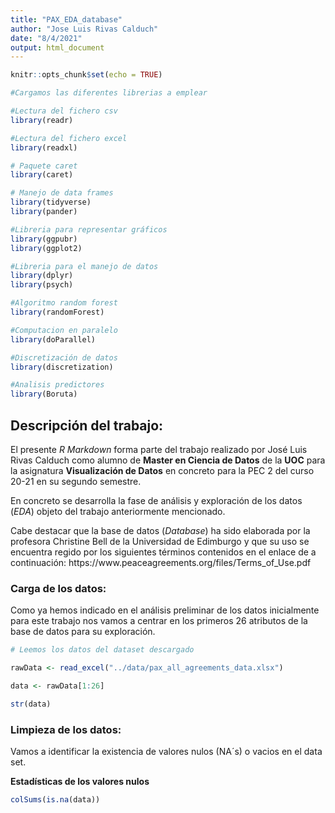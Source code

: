 ```yaml
---
title: "PAX_EDA_database"
author: "Jose Luis Rivas Calduch"
date: "8/4/2021"
output: html_document
---
```


```r
knitr::opts_chunk$set(echo = TRUE)
```

```r

#Cargamos las diferentes librerias a emplear

#Lectura del fichero csv
library(readr)

#Lectura del fichero excel
library(readxl)

# Paquete caret
library(caret)

# Manejo de data frames
library(tidyverse)
library(pander)

#Libreria para representar gráficos
library(ggpubr)
library(ggplot2)

#Libreria para el manejo de datos
library(dplyr)
library(psych)

#Algoritmo random forest
library(randomForest)

#Computacion en paralelo
library(doParallel)

#Discretización de datos
library(discretization)

#Analisis predictores
library(Boruta)

```

## Descripción del trabajo:

El presente *R Markdown* forma parte del trabajo realizado por José Luis Rivas Calduch como alumno de **Master en Ciencia de Datos** de la **UOC** para la asignatura **Visualización de Datos** en concreto para la PEC 2 del curso 20-21 en su segundo semestre.

En concreto se desarrolla la fase de análisis y exploración de los datos (*EDA*) objeto del trabajo anteriormente mencionado.

Cabe destacar que la base de datos (*Database*) ha sido elaborada por la profesora Christine Bell de la Universidad de Edimburgo y que su uso se encuentra regido por los siguientes términos contenidos en el enlace de a continuación: https://www.peaceagreements.org/files/Terms_of_Use.pdf

### Carga de los datos:

Como ya hemos indicado en el análisis preliminar de los datos inicialmente para este trabajo nos vamos a centrar en los primeros 26 atributos de la base de datos para su exploración.

```r

# Leemos los datos del dataset descargado

rawData <- read_excel("../data/pax_all_agreements_data.xlsx")

data <- rawData[1:26]

str(data)

```

### Limpieza de los datos:

Vamos a identificar la existencia de valores nulos (NA´s) o vacios en el data set.

**Estadísticas de los valores nulos**

```r

colSums(is.na(data))

```



